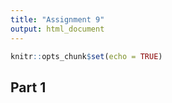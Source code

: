 ```yaml
---
title: "Assignment 9"
output: html_document
---
```


```r
knitr::opts_chunk$set(echo = TRUE)
```

## Part 1 

